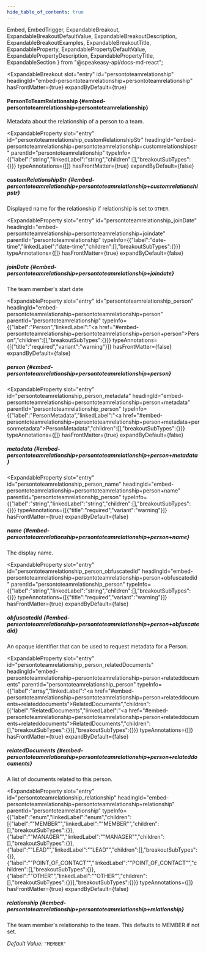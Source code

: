 ```yaml
---
hide_table_of_contents: true
---
```

  Embed,
  EmbedTrigger,
  ExpandableBreakout,
  ExpandableBreakoutDefaultValue,
  ExpandableBreakoutDescription,
  ExpandableBreakoutExamples,
  ExpandableBreakoutTitle,
  ExpandableProperty,
  ExpandablePropertyDefaultValue,
  ExpandablePropertyDescription,
  ExpandablePropertyTitle,
  ExpandableSection
} from "@speakeasy-api/docs-md-react";

<ExpandableSection>

<ExpandableBreakout
  slot="entry"
  id="persontoteamrelationship"
  headingId="embed-persontoteamrelationship+persontoteamrelationship"
  hasFrontMatter={true}
  expandByDefault={true}
>

<ExpandableBreakoutTitle slot="title">

#### PersonToTeamRelationship \{#embed-persontoteamrelationship+persontoteamrelationship\}

</ExpandableBreakoutTitle>

<ExpandableBreakoutDescription slot="description">

Metadata about the relationship of a person to a team.

</ExpandableBreakoutDescription>

<ExpandableBreakoutExamples slot="examples">

</ExpandableBreakoutExamples>

<ExpandableBreakoutDefaultValue slot="defaultValue">

</ExpandableBreakoutDefaultValue>

</ExpandableBreakout>

<ExpandableProperty
  slot="entry"
  id="persontoteamrelationship_customRelationshipStr"
  headingId="embed-persontoteamrelationship+persontoteamrelationship+customrelationshipstr"
  parentId="persontoteamrelationship"
  typeInfo={{"label":"string","linkedLabel":"string","children":[],"breakoutSubTypes":{}}}
  typeAnnotations={[]}
  hasFrontMatter={true}
  expandByDefault={false}
>

<ExpandablePropertyTitle slot="title">

##### customRelationshipStr \{#embed-persontoteamrelationship+persontoteamrelationship+customrelationshipstr\}

</ExpandablePropertyTitle>

<ExpandablePropertyDescription slot="description">

Displayed name for the relationship if relationship is set to `OTHER`.

</ExpandablePropertyDescription>

</ExpandableProperty>

<ExpandableProperty
  slot="entry"
  id="persontoteamrelationship_joinDate"
  headingId="embed-persontoteamrelationship+persontoteamrelationship+joindate"
  parentId="persontoteamrelationship"
  typeInfo={{"label":"date-time","linkedLabel":"date-time","children":[],"breakoutSubTypes":{}}}
  typeAnnotations={[]}
  hasFrontMatter={true}
  expandByDefault={false}
>

<ExpandablePropertyTitle slot="title">

##### joinDate \{#embed-persontoteamrelationship+persontoteamrelationship+joindate\}

</ExpandablePropertyTitle>

<ExpandablePropertyDescription slot="description">

The team member's start date

</ExpandablePropertyDescription>

</ExpandableProperty>

<ExpandableProperty
  slot="entry"
  id="persontoteamrelationship_person"
  headingId="embed-persontoteamrelationship+persontoteamrelationship+person"
  parentId="persontoteamrelationship"
  typeInfo={{"label":"Person","linkedLabel":"<a href=\"#embed-persontoteamrelationship+persontoteamrelationship+person+person\">Person</a>","children":[],"breakoutSubTypes":{}}}
  typeAnnotations={[{"title":"required","variant":"warning"}]}
  hasFrontMatter={false}
  expandByDefault={false}
>

<ExpandablePropertyTitle slot="title">

##### person \{#embed-persontoteamrelationship+persontoteamrelationship+person\}

</ExpandablePropertyTitle>

</ExpandableProperty>

<ExpandableProperty
  slot="entry"
  id="persontoteamrelationship_person_metadata"
  headingId="embed-persontoteamrelationship+persontoteamrelationship+person+metadata"
  parentId="persontoteamrelationship_person"
  typeInfo={{"label":"PersonMetadata","linkedLabel":"<a href=\"#embed-persontoteamrelationship+persontoteamrelationship+person+metadata+personmetadata\">PersonMetadata</a>","children":[],"breakoutSubTypes":{}}}
  typeAnnotations={[]}
  hasFrontMatter={true}
  expandByDefault={false}
>

<ExpandablePropertyTitle slot="title">

##### metadata \{#embed-persontoteamrelationship+persontoteamrelationship+person+metadata\}

</ExpandablePropertyTitle>

<Embed slot="embed">

<EmbedTrigger slot="trigger" embedTitle="metadata" triggerText="View metadata details">

<Embedmetadata />

</EmbedTrigger>

</Embed>

</ExpandableProperty>

<ExpandableProperty
  slot="entry"
  id="persontoteamrelationship_person_name"
  headingId="embed-persontoteamrelationship+persontoteamrelationship+person+name"
  parentId="persontoteamrelationship_person"
  typeInfo={{"label":"string","linkedLabel":"string","children":[],"breakoutSubTypes":{}}}
  typeAnnotations={[{"title":"required","variant":"warning"}]}
  hasFrontMatter={true}
  expandByDefault={false}
>

<ExpandablePropertyTitle slot="title">

##### name \{#embed-persontoteamrelationship+persontoteamrelationship+person+name\}

</ExpandablePropertyTitle>

<ExpandablePropertyDescription slot="description">

The display name.

</ExpandablePropertyDescription>

</ExpandableProperty>

<ExpandableProperty
  slot="entry"
  id="persontoteamrelationship_person_obfuscatedId"
  headingId="embed-persontoteamrelationship+persontoteamrelationship+person+obfuscatedid"
  parentId="persontoteamrelationship_person"
  typeInfo={{"label":"string","linkedLabel":"string","children":[],"breakoutSubTypes":{}}}
  typeAnnotations={[{"title":"required","variant":"warning"}]}
  hasFrontMatter={true}
  expandByDefault={false}
>

<ExpandablePropertyTitle slot="title">

##### obfuscatedId \{#embed-persontoteamrelationship+persontoteamrelationship+person+obfuscatedid\}

</ExpandablePropertyTitle>

<ExpandablePropertyDescription slot="description">

An opaque identifier that can be used to request metadata for a Person.

</ExpandablePropertyDescription>

</ExpandableProperty>

<ExpandableProperty
  slot="entry"
  id="persontoteamrelationship_person_relatedDocuments"
  headingId="embed-persontoteamrelationship+persontoteamrelationship+person+relateddocuments"
  parentId="persontoteamrelationship_person"
  typeInfo={{"label":"array","linkedLabel":"<a href=\"#embed-persontoteamrelationship+persontoteamrelationship+person+relateddocuments+relateddocuments\">RelatedDocuments</a>","children":[{"label":"RelatedDocuments","linkedLabel":"<a href=\"#embed-persontoteamrelationship+persontoteamrelationship+person+relateddocuments+relateddocuments\">RelatedDocuments</a>","children":[],"breakoutSubTypes":{}}],"breakoutSubTypes":{}}}
  typeAnnotations={[]}
  hasFrontMatter={true}
  expandByDefault={false}
>

<ExpandablePropertyTitle slot="title">

##### relatedDocuments \{#embed-persontoteamrelationship+persontoteamrelationship+person+relateddocuments\}

</ExpandablePropertyTitle>

<ExpandablePropertyDescription slot="description">

A list of documents related to this person.

</ExpandablePropertyDescription>

</ExpandableProperty>

<ExpandableProperty
  slot="entry"
  id="persontoteamrelationship_relationship"
  headingId="embed-persontoteamrelationship+persontoteamrelationship+relationship"
  parentId="persontoteamrelationship"
  typeInfo={{"label":"enum","linkedLabel":"enum","children":[{"label":"\"MEMBER\"","linkedLabel":"\"MEMBER\"","children":[],"breakoutSubTypes":{}},{"label":"\"MANAGER\"","linkedLabel":"\"MANAGER\"","children":[],"breakoutSubTypes":{}},{"label":"\"LEAD\"","linkedLabel":"\"LEAD\"","children":[],"breakoutSubTypes":{}},{"label":"\"POINT_OF_CONTACT\"","linkedLabel":"\"POINT_OF_CONTACT\"","children":[],"breakoutSubTypes":{}},{"label":"\"OTHER\"","linkedLabel":"\"OTHER\"","children":[],"breakoutSubTypes":{}}],"breakoutSubTypes":{}}}
  typeAnnotations={[]}
  hasFrontMatter={true}
  expandByDefault={false}
>

<ExpandablePropertyTitle slot="title">

##### relationship \{#embed-persontoteamrelationship+persontoteamrelationship+relationship\}

</ExpandablePropertyTitle>

<ExpandablePropertyDescription slot="description">

The team member's relationship to the team. This defaults to MEMBER if not set.

</ExpandablePropertyDescription>

<ExpandablePropertyDefaultValue slot="defaultValue">

_Default Value:_ `"MEMBER"`

</ExpandablePropertyDefaultValue>

</ExpandableProperty>

</ExpandableSection>